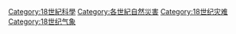 [[Category:18世紀科學|Category:18世紀科學]]
[[Category:各世紀自然災害|Category:各世紀自然災害]]
[[Category:18世纪灾难|Category:18世纪灾难]]
[[Category:18世纪气象|Category:18世纪气象]]